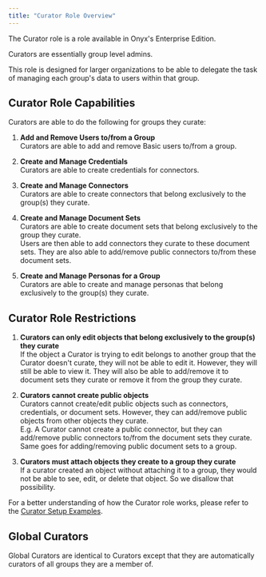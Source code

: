 ```yaml
---
title: "Curator Role Overview"
---
```


The Curator role is a role available in Onyx's Enterprise Edition.

Curators are essentially group level admins.

This role is designed for larger organizations to be able to delegate the task of managing each group's data to users
within that group.

## Curator Role Capabilities

Curators are able to do the following for groups they curate:

1. **Add and Remove Users to/from a Group**<br />
   Curators are able to add and remove Basic users to/from a group.

2. **Create and Manage Credentials**<br />
   Curators are able to create credentials for connectors.

3. **Create and Manage Connectors**<br />
   Curators are able to create connectors that belong exclusively to the group(s) they curate.

4. **Create and Manage Document Sets**<br />
   Curators are able to create document sets that belong exclusively to the group they curate.
   <br /> Users are then able to add connectors they curate to these document sets.
   They are also able to add/remove public connectors to/from these document sets.

5. **Create and Manage Personas for a Group**<br />
   Curators are able to create and manage personas that belong exclusively to the group(s) they curate.

## Curator Role Restrictions

1. **Curators can only edit objects that belong exclusively to the group(s) they curate**<br />
   If the object a Curator is trying to edit belongs to another group that the Curator doesn't curate,
   they will not be able to edit it. However, they will still be able to view it.
   They will also be able to add/remove it to document sets they curate or remove it from the group they curate.

2. **Curators cannot create public objects**<br />
   Curators cannot create/edit public objects such as connectors, credentials, or document sets. However,
   they can add/remove public objects from other objects they curate. <br /> E.g.
   A Curator cannot create a public connector,
   but they can add/remove public connectors to/from the document sets they curate.
   Same goes for adding/removing public document sets to a group.

3. **Curators must attach objects they create to a group they curate**<br />
   If a curator created an object without attaching it to a group, they would not be able to see, edit,
   or delete that object. So we disallow that possibility.

For a better understanding of how the Curator role works,
please refer to the [Curator Setup Examples](/archive/enterprise_edition/curator/admin_examples).

## Global Curators

Global Curators are identical to Curators except that they are automatically curators of all groups they are a member
of.
